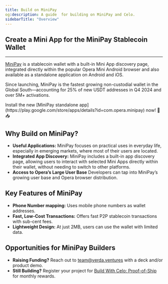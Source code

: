 ```yaml
---
title: Build on MiniPay
og:description: A guide  for building on MiniPay and Celo.
sidebarTitle: "Overview"
---
```


## Create a Mini App for the MiniPay Stablecoin Wallet

---

[MiniPay](https://www.opera.com/products/minipay) is a stablecoin wallet with a built-in Mini App discovery page, integrated directly within the popular Opera Mini Android browser and also available as a standalone application on Android and iOS.

Since launching, MiniPay is the fastest growing non-custodial wallet in the Global South—accounting for 25% of new USDT addresses in Q4 2024 and over 5M+ activations.

<Note>
Install the new [MiniPay standalone app](https://play.google.com/store/apps/details?id=com.opera.minipay) now! 🎉 📥 
</Note>

## Why Build on MiniPay?

- **Useful Applications:** MiniPay focuses on practical uses in everyday life, especially in emerging markets, where most of their users are located.
- **Integrated App Discovery:** MiniPay includes a built-in app discovery page, allowing users to interact with selected Mini Apps directly within their wallet, without needing to switch to other platforms.
- **Access to Opera’s Large User Base** Developers can tap into MiniPay’s growing user base and Opera browser distribution.

## Key Features of MiniPay

- **Phone Number mapping:** Uses mobile phone numbers as wallet addresses.
- **Fast, Low-Cost Transactions:** Offers fast P2P stablecoin transactions with sub-cent fees.
- **Lightweight Design:** At just 2MB, users can use the wallet with limited data.

## Opportunities for MiniPay Builders

- **Raising Funding?** Reach out to team@verda.ventures with a deck and/or product demo.
- **Still Building?** Register your project for [Build With Celo: Proof-of-Ship](https://github.com/celo-org/Proof-of-Ship) for monthly rewards.
